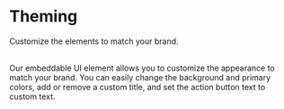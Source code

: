 
# Theming

<span className="subtitle-custom">
	Customize the elements to match your brand.
</span>
<br />
<br />

Our embeddable UI element allows you to customize the appearance to match your brand. You can easily change
the background and primary colors, add or remove a custom title, and set the action button text to custom text.

<ActionContainer
	title="Changing the background and primary colors"
	description="To change the background and primary colors, you can use the bgColor and primaryColor options
when you initialize the UI element. These options accept any valid CSS color value, such as a hex code or a color name."
	src="/img/elements/generic/placeholder.png"
/>

<ActionContainer
	title="Adding or removing a custom title"
	description="You can add a custom title to the UI element by using the title option when you initialize it.
To remove the title, simply omit the title option or set it to an empty string."
	src="/img/elements/generic/placeholder.png"
	reverse
/>

<ActionContainer
	title="Setting the action button text to custom text"
	description="You can customize the text of the action button by using the buttonText option when you initialize
the UI element. This option accepts any string value."
	src="/img/elements/generic/placeholder.png"
/>

<HelpSupportTile />
